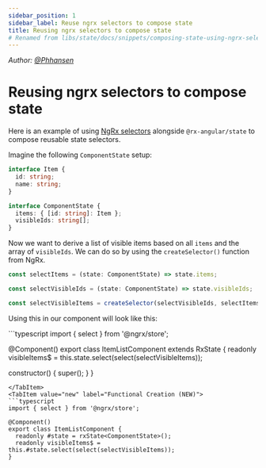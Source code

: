 ```yaml
---
sidebar_position: 1
sidebar_label: Reuse ngrx selectors to compose state
title: Reusing ngrx selectors to compose state
# Renamed from libs/state/docs/snippets/composing-state-using-ngrx-selectors.md
---
```



_Author: [@Phhansen](https://github.com/Phhansen)_

# Reusing ngrx selectors to compose state

Here is an example of using [NgRx selectors](https://ngrx.io/guide/store/selectors) alongside `@rx-angular/state` to compose reusable state selectors.

Imagine the following `ComponentState` setup:

```typescript
interface Item {
  id: string;
  name: string;
}

interface ComponentState {
  items: { [id: string]: Item };
  visibleIds: string[];
}
```

Now we want to derive a list of visible items based on all `items` and the array of `visibleIds`. We can do so by using the `createSelector()` function from NgRx.

```typescript
const selectItems = (state: ComponentState) => state.items;

const selectVisibleIds = (state: ComponentState) => state.visibleIds;

const selectVisibleItems = createSelector(selectVisibleIds, selectItems, (visibleIds, items) => visibleIds.map((id) => items[id]));
```

Using this in our component will look like this:

<Tabs>
<TabItem value="class-based" label="Class Based (Classic)">
```typescript
import { select } from '@ngrx/store';

@Component()
export class ItemListComponent extends RxState<ComponentState> {
readonly visibleItems$ = this.state.select(select(selectVisibleItems));

constructor() {
super();
}
}

````
</TabItem>
<TabItem value="new" label="Functional Creation (NEW)">
```typescript
import { select } from '@ngrx/store';

@Component()
export class ItemListComponent {
  readonly #state = rxState<ComponentState>();
  readonly visibleItems$ = this.#state.select(select(selectVisibleItems));
}
````

</TabItem>
</Tabs>
